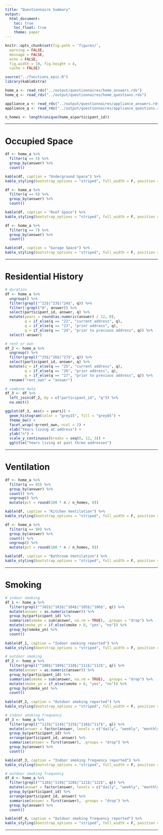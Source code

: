 ```yaml
---
title: "Questionnaire Summary"
output:
  html_document:
    toc: true
    toc_float: true
    theme: paper
---
```


```r
knitr::opts_chunk$set(fig.path = 'figures/',
  warning = FALSE,
  message = FALSE,
  echo = FALSE,
  fig.width = 10, fig.height = 4,
  cache = FALSE)
```

```r
source("../functions_epic.R")
library(kableExtra)
```

```r
home_a <- read_rds("../output/questionnaires/home_answers.rds")
home_q <- read_rds("../output/questionnaires/home_questions.rds")

appliance_a <- read_rds("../output/questionnaires/appliance_answers.rds")
appliance_q <- read_rds("../output/questionnaires/appliance_questions.rds")
```

```r
n_homes <- length(unique(home_a$participant_id))
```

---

# Occupied Space

```r
df <- home_a %>%
  filter(q == 5) %>%
  group_by(answer) %>%
  count()

kable(df, caption = "Underground Space") %>%
kable_styling(bootstrap_options = "striped", full_width = F, position = "center")
```

```r
df <- home_a %>%
  filter(q == 6) %>%
  group_by(answer) %>%
  count()

kable(df, caption = "Roof Space") %>%
kable_styling(bootstrap_options = "striped", full_width = F, position = "center")
```

```r
df <- home_a %>%
  filter(q == 7) %>%
  group_by(answer) %>%
  count()

kable(df, caption = "Garage Space") %>%
kable_styling(bootstrap_options = "striped", full_width = F, position = "center")
```

---

# Residential History

```r
# duration
df <- home_a %>%
  ungroup() %>%
  filter(grepl("^22$|^23$|^24$", q)) %>%
  filter(!grepl("0", answer)) %>%
  select(participant_id, answer, q) %>%
  mutate(years = round(as.numeric(answer) / 12, 0),
         q = if_else(q == "22", "current address", q),
         q = if_else(q == "23", "prior address", q),
         q = if_else(q == "24", "prior to previous address", q)) %>%
  select(-answer)
```

```r
# rent or own
df_2 <- home_a %>%
  ungroup() %>%
  filter(grepl("^25$|^26$|^27$", q)) %>%
  select(participant_id, answer, q) %>%
  mutate(q = if_else(q == "25", "current address", q),
         q = if_else(q == "26", "prior address", q),
         q = if_else(q == "27", "prior to previous address", q)) %>%
  rename("rent_own" = "answer")
```

```r
# combine data
df_3 <- df %>%
  left_join(df_2, by = c("participant_id", "q")) %>%
  na.omit()
```

```r
ggplot(df_3, aes(x = years)) +
  geom_histogram(color = "grey15", fill = "grey85") +
  theme_bw() +
  facet_wrap(~q+rent_own, ncol = 2) +
  xlab("Years living at address") +
  ylab("n") +
  scale_y_continuous(breaks = seq(0, 12, 3)) +
  ggtitle("Years living at past three addresses")
```

---

# Ventilation

```r
df <- home_a %>%
  filter(q == 85) %>%
  group_by(answer) %>%
  count() %>%
  ungroup() %>%
  mutate(pct = round(100 * n / n_homes, 0))

kable(df, caption = "Kitchen Ventilation") %>%
kable_styling(bootstrap_options = "striped", full_width = F, position = "center")
```

```r
df <- home_a %>%
  filter(q == 90) %>%
  group_by(answer) %>%
  count() %>%
  ungroup() %>%
  mutate(pct = round(100 * n / n_homes, 0))

kable(df, caption = "Bathroom Ventilation") %>%
kable_styling(bootstrap_options = "striped", full_width = F, position = "center")
```

---

# Smoking

```r
# indoor smoking
df_1 <- home_a %>%
  filter(grepl("^102$|^103$|^104$|^105$|^106$", q)) %>%
  mutate(answer = as.numeric(answer)) %>%
  group_by(participant_id) %>%
  summarise(smoke = sum(answer, na.rm = TRUE), .groups = "drop") %>%
  mutate(smoke_yn = if_else(smoke > 0, "yes", "no")) %>%
  group_by(smoke_yn) %>%
  count()
  
kable(df_1, caption = "Indoor smoking reported") %>%
kable_styling(bootstrap_options = "striped", full_width = F, position = "center")
```

```r
# outdoor smoking
df_2 <- home_a %>%
  filter(grepl("^108$|^109$|^110$|^111$|^112$", q)) %>%
  mutate(answer = as.numeric(answer)) %>%
  group_by(participant_id) %>%
  summarise(smoke = sum(answer, na.rm = TRUE), .groups = "drop") %>%
  mutate(smoke_yn = if_else(smoke > 0, "yes", "no")) %>%
  group_by(smoke_yn) %>%
  count()
  
kable(df_2, caption = "Outdoor smoking reported") %>%
kable_styling(bootstrap_options = "striped", full_width = F, position = "center")
```

```r
# indoor smoking frequency
df_3 <- home_a %>%
  filter(grepl("^113$|^114$|^115$|^116$|^117$", q)) %>%
  mutate(answer = factor(answer, levels = c("daily", "weekly", "monthly", "rarely", "never"))) %>%
  group_by(participant_id) %>%
  arrange(participant_id, answer) %>%
  summarise(answer = first(answer), .groups = "drop") %>%
  group_by(answer) %>%
  count()

kable(df_3, caption = "Indoor smoking frequency reported") %>%
kable_styling(bootstrap_options = "striped", full_width = F, position = "center")
```

```r
# outdoor smoking frequency
df_4 <- home_a %>%
  filter(grepl("^118$|^119$|^120$|^121$|^122$", q)) %>%
  mutate(answer = factor(answer, levels = c("daily", "weekly", "monthly", "rarely", "never"))) %>%
  group_by(participant_id) %>%
  arrange(participant_id, answer) %>%
  summarise(answer = first(answer), .groups = "drop") %>%
  group_by(answer) %>%
  count()

kable(df_4, caption = "Outdoor smoking frequency reported") %>%
kable_styling(bootstrap_options = "striped", full_width = F, position = "center")
```

---
